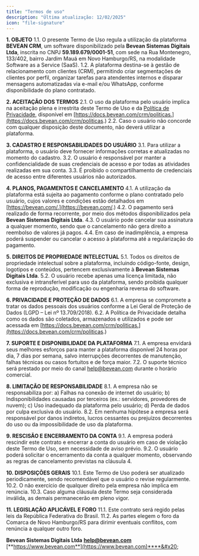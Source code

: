 ```yaml
---
title: "Termos de uso"
description: "Última atualização: 12/02/2025"
icon: "file-signature"
---
```


**1. OBJETO**
1.1. O presente Termo de Uso regula a utilização da plataforma **BEVEAN CRM**, um software disponibilizado pela **Bevean Sistemas Digitais Ltda**, inscrita no CNPJ **59.189.679/0001-51**, com sede na Rua Montenegro, 133/402, bairro Jardim Mauá em Novo Hamburgo/RS, na modalidade Software as a Service (SaaS).
1.2. A plataforma destina-se à gestão de relacionamento com clientes (CRM), permitindo criar segmentações de clientes por perfil, organizar tarefas para atendentes internos e disparar mensagens automatizadas via e-mail e/ou WhatsApp, conforme disponibilidade do plano contratado.

**2. ACEITAÇÃO DOS TERMOS**
2.1. O uso da plataforma pelo usuário implica na aceitação plena e irrestrita deste Termo de Uso e da [Política de Privacidade](https://docs.bevean.com/crm/politicas), disponível em [https://docs.bevean.com/crm/politicas.](https://docs.bevean.com/crm/politicas.)
2.2. Caso o usuário não concorde com qualquer disposição deste documento, não deverá utilizar a plataforma.

**3. CADASTRO E RESPONSABILIDADES DO USUÁRIO**
3.1. Para utilizar a plataforma, o usuário deve fornecer informações corretas e atualizadas no momento do cadastro.
3.2. O usuário é responsável por manter a confidencialidade de suas credenciais de acesso e por todas as atividades realizadas em sua conta.
3.3. É proibido o compartilhamento de credenciais de acesso entre diferentes usuários não autorizados.

**4. PLANOS, PAGAMENTOS E CANCELAMENTO**
4.1. A utilização da plataforma está sujeita ao pagamento conforme o plano contratado pelo usuário, cujos valores e condições estão detalhados em [https://bevean.com/.](https://bevean.com/.)
4.2. O pagamento será realizado de forma recorrente, por meio dos métodos disponibilizados pela **Bevean Sistemas Digitais Ltda**.
4.3. O usuário pode cancelar sua assinatura a qualquer momento, sendo que o cancelamento não gera direito a reembolso de valores já pagos.
4.4. Em caso de inadimplência, a empresa poderá suspender ou cancelar o acesso à plataforma até a regularização do pagamento.

**5. DIREITOS DE PROPRIEDADE INTELECTUAL**
5.1. Todos os direitos de propriedade intelectual sobre a plataforma, incluindo código-fonte, design, logotipos e conteúdos, pertencem exclusivamente à **Bevean Sistemas Digitais Ltda**.
5.2. O usuário recebe apenas uma licença limitada, não exclusiva e intransferível para uso da plataforma, sendo proibida qualquer forma de reprodução, modificação ou engenharia reversa do software.

**6. PRIVACIDADE E PROTEÇÃO DE DADOS**
6.1. A empresa se compromete a tratar os dados pessoais dos usuários conforme a Lei Geral de Proteção de Dados (LGPD – Lei nº 13.709/2018).
6.2. A Política de Privacidade detalha como os dados são coletados, armazenados e utilizados e pode ser acessada em [https://docs.bevean.com/crm/politicas.](https://docs.bevean.com/crm/politicas.)

**7. SUPORTE E DISPONIBILIDADE DA PLATAFORMA**
7.1. A empresa envidará seus melhores esforços para manter a plataforma disponível 24 horas por dia, 7 dias por semana, salvo interrupções decorrentes de manutenção, falhas técnicas ou casos fortuitos e de força maior.
7.2. O suporte técnico será prestado por meio do canal [help@bevean.com](mailto:help@bevean.com) durante o horário comercial.

**8. LIMITAÇÃO DE RESPONSABILIDADE**
8.1. A empresa não se responsabiliza por:
a) Falhas na conexão de internet do usuário;
b) Indisponibilidades causadas por terceiros (ex.: servidores, provedores de nuvem);
c) Uso inadequado da plataforma pelo usuário;
d) Perda de dados por culpa exclusiva do usuário.
8.2. Em nenhuma hipótese a empresa será responsável por danos indiretos, lucros cessantes ou prejuízos decorrentes do uso ou da impossibilidade de uso da plataforma.

**9. RESCISÃO E ENCERRAMENTO DA CONTA**
9.1. A empresa poderá rescindir este contrato e encerrar a conta do usuário em caso de violação deste Termo de Uso, sem necessidade de aviso prévio.
9.2. O usuário poderá solicitar o encerramento da conta a qualquer momento, observando as regras de cancelamento previstas na cláusula 4.

**10. DISPOSIÇÕES GERAIS**
10.1. Este Termo de Uso poderá ser atualizado periodicamente, sendo recomendável que o usuário o revise regularmente.
10.2. O não exercício de qualquer direito pela empresa não implica em renúncia.
10.3. Caso alguma cláusula deste Termo seja considerada inválida, as demais permanecerão em pleno vigor.

**11. LEGISLAÇÃO APLICÁVEL E FORO**
11.1. Este contrato será regido pelas leis da República Federativa do Brasil.
11.2. As partes elegem o foro da Comarca de Novo Hamburgo/RS para dirimir eventuais conflitos, com renúncia a qualquer outro foro.

**Bevean Sistemas Digitais Ltda**
[**help@bevean.com**](mailto:help@bevean.com)
[**https://www.bevean.com**](https://www.bevean.com)****&#x20;